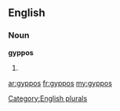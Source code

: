 ==English==

===Noun===
'''gyppos'''

# {{plural of|[[gyppo]]}}

[[Category:English plurals]]

[[ar:gyppos]]
[[fr:gyppos]]
[[my:gyppos]]